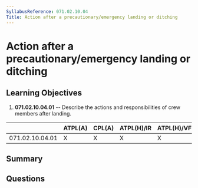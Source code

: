 ```yaml
---
SyllabusReference: 071.02.10.04
Title: Action after a precautionary/emergency landing or ditching
---
```


# Action after a precautionary/emergency landing or ditching

## Learning Objectives

1. **071.02.10.04.01** -- Describe the actions and responsibilities of crew
   members after landing.

|                 | ATPL(A) | CPL(A) | ATPL(H)/IR | ATPL(H)/VFR | CPL(H) | IR  | CBIR(A) |
| --------------- | ------- | ------ | ---------- | ----------- | ------ | --- | ------- |
| 071.02.10.04.01 | X       | X      | X          | X           | X      |     |         |

## Summary

## Questions
